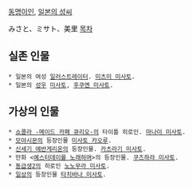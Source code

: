 [[동명이인]], [[일본의 성씨]]

みさと、ミサト、美里
[[목차]]
== 실존 인물 ==
 * 일본의 여성 [[일러스트레이터]]. [[미츠미 미사토]].
 * 일본의 [[성우]] [[미사토(성우)|미사토]], [[후쿠엔 미사토]].

== 가상의 인물 ==
 * [[쇼콜라 -메이드 카페 큐리오-]]의 타이틀 히로인. [[마나이 미사토]]. 
 * [[모야시몬]]의 등장인물 [[미사토 카오루]]. 
 * [[신세기 에반게리온]]의 등장인물. [[카츠라기 미사토]]. 
 * 만화 <[[예스터데이를 노래하며]]>의 등장인물. [[쿠즈하라 미사토]]. 
 * [[동급생2]]의 히로인 [[노노무라 미사토]].
 * [[일상(만화)|일상]]의 등장인물 [[타치바나 미사토]].
